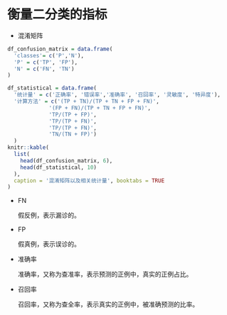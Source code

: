 # 衡量二分类的指标 {#evaluateTwoClass}

- 混淆矩阵

```r
df_confusion_matrix = data.frame(
  'classes'= c('P','N'),
  'P' = c('TP', 'FP'),
  'N' = c('FN', 'TN')
)

df_statistical = data.frame(
  '统计量' = c('正确率', '错误率','准确率', '召回率', '灵敏度', '特异度'),
  '计算方法' = c('(TP + TN)/(TP + TN + FP + FN)',
             '(FP + FN)/(TP + TN + FP + FN)',
             'TP/(TP + FP)',
             'TP/(TP + FN)',
             'TP/(TP + FN)',
             'TN/(TN + FP)')
  )
knitr::kable(
  list(
    head(df_confusion_matrix, 6),
    head(df_statistical, 10)
  ),
  caption = '混淆矩阵以及相关统计量', booktabs = TRUE
)
```

- FN 

  假反例，表示漏诊的。
  
- FP

  假真例，表示误诊的。
  
- 准确率
   
  准确率，又称为查准率，表示预测的正例中，真实的正例占比。
  
- 召回率

  召回率，又称为查全率，表示真实的正例中，被准确预测的比率。

